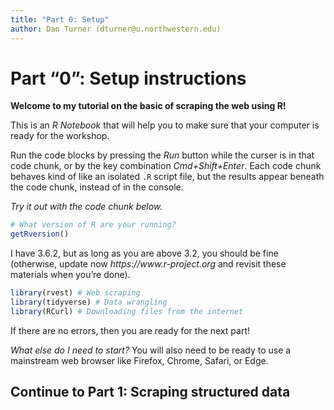 ```yaml
---
title: "Part 0: Setup"
author: Dan Turner (dturner@u.northwestern.edu)
---
```


# Part "0": **Setup instructions**

**Welcome to my tutorial on the basic of scraping the web using R!**

This is an *R Notebook* that will help you to make sure that your computer is ready for the workshop.

Run the code blocks by pressing the *Run* button while the curser is in that code chunk, or by the key combination *Cmd+Shift+Enter*. Each code chunk behaves kind of like an isolated `.R` script file, but the results appear beneath the code chunk, instead of in the console.

*Try it out with the code chunk below.*

```r

# What version of R are your running?
getRversion()

```

I have 3.6.2, but as long as you are above 3.2, you should be fine (otherwise, update now *https://www.r-project.org* and revisit these materials when you're done).

```r
library(rvest) # Web scraping
library(tidyverse) # Data wrangling
library(RCurl) # Downloading files from the internet
```

If there are no errors, then you are ready for the next part!

*What else do I need to start?*
You will also need to be ready to use a mainstream web browser like Firefox, Chrome, Safari, or Edge.

## Continue to Part 1: Scraping structured data
